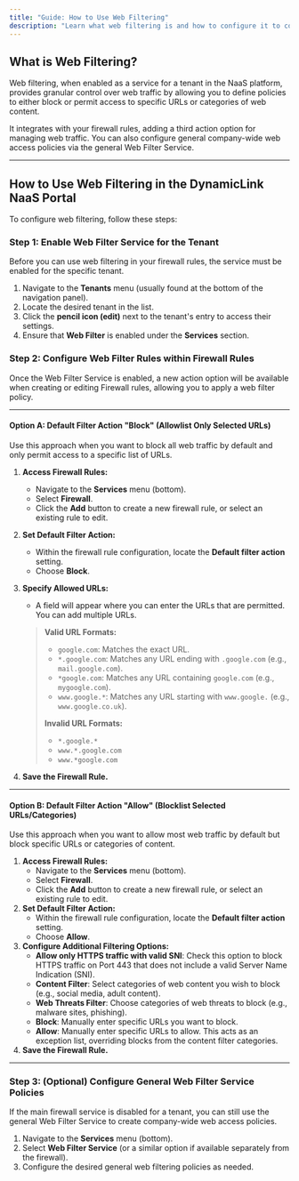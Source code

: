 ```yaml
---
title: "Guide: How to Use Web Filtering"
description: "Learn what web filtering is and how to configure it to control web traffic in the DynamicLink NaaS portal."
---
```



## What is Web Filtering?

Web filtering, when enabled as a service for a tenant in the NaaS platform, provides granular control over web traffic by allowing you to define policies to either block or permit access to specific URLs or categories of web content.

It integrates with your firewall rules, adding a third action option for managing web traffic. You can also configure general company-wide web access policies via the general Web Filter Service.

---

## How to Use Web Filtering in the DynamicLink NaaS Portal

To configure web filtering, follow these steps:

### Step 1: Enable Web Filter Service for the Tenant

Before you can use web filtering in your firewall rules, the service must be enabled for the specific tenant.

1. Navigate to the **Tenants** menu (usually found at the bottom of the navigation panel).
2. Locate the desired tenant in the list.
3. Click the **pencil icon (edit)** next to the tenant's entry to access their settings.
4. Ensure that **Web Filter** is enabled under the **Services** section.

### Step 2: Configure Web Filter Rules within Firewall Rules

Once the Web Filter Service is enabled, a new action option will be available when creating or editing Firewall rules, allowing you to apply a web filter policy.

---

#### Option A: Default Filter Action "Block" (Allowlist Only Selected URLs)

Use this approach when you want to block all web traffic by default and only permit access to a specific list of URLs.

1. **Access Firewall Rules:**
   - Navigate to the **Services** menu (bottom).
   - Select **Firewall**.
   - Click the **Add** button to create a new firewall rule, or select an existing rule to edit.
2. **Set Default Filter Action:**
   - Within the firewall rule configuration, locate the **Default filter action** setting.
   - Choose **Block**.
3. **Specify Allowed URLs:**
   - A field will appear where you can enter the URLs that are permitted. You can add multiple URLs.

   > **Valid URL Formats:**
   > - `google.com`: Matches the exact URL.
   > - `*.google.com`: Matches any URL ending with `.google.com` (e.g., `mail.google.com`).
   > - `*google.com`: Matches any URL containing `google.com` (e.g., `mygoogle.com`).
   > - `www.google.*`: Matches any URL starting with `www.google.` (e.g., `www.google.co.uk`).
   >
   > **Invalid URL Formats:**
   > - `*.google.*`
   > - `www.*.google.com`
   > - `www.*google.com`
4. **Save the Firewall Rule.**

---

#### Option B: Default Filter Action "Allow" (Blocklist Selected URLs/Categories)

Use this approach when you want to allow most web traffic by default but block specific URLs or categories of content.

1. **Access Firewall Rules:**
   - Navigate to the **Services** menu (bottom).
   - Select **Firewall**.
   - Click the **Add** button to create a new firewall rule, or select an existing rule to edit.
2. **Set Default Filter Action:**
   - Within the firewall rule configuration, locate the **Default filter action** setting.
   - Choose **Allow**.
3. **Configure Additional Filtering Options:**
   - **Allow only HTTPS traffic with valid SNI**: Check this option to block HTTPS traffic on Port 443 that does not include a valid Server Name Indication (SNI).
   - **Content Filter**: Select categories of web content you wish to block (e.g., social media, adult content).
   - **Web Threats Filter**: Choose categories of web threats to block (e.g., malware sites, phishing).
   - **Block**: Manually enter specific URLs you want to block.
   - **Allow**: Manually enter specific URLs to allow. This acts as an exception list, overriding blocks from the content filter categories.
4. **Save the Firewall Rule.**

---

### Step 3: (Optional) Configure General Web Filter Service Policies

If the main firewall service is disabled for a tenant, you can still use the general Web Filter Service to create company-wide web access policies.

1. Navigate to the **Services** menu (bottom).
2. Select **Web Filter Service** (or a similar option if available separately from the firewall).
3. Configure the desired general web filtering policies as needed.